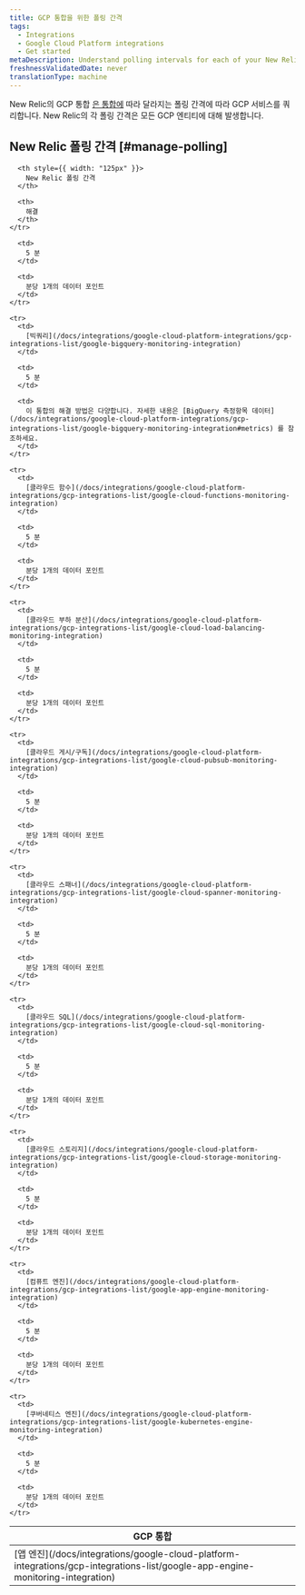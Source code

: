 ```yaml
---
title: GCP 통합을 위한 폴링 간격
tags:
  - Integrations
  - Google Cloud Platform integrations
  - Get started
metaDescription: Understand polling intervals for each of your New Relic GCP integrations.
freshnessValidatedDate: never
translationType: machine
---
```


New Relic의 GCP 통합 [은 통합에](#manage-polling) 따라 달라지는 폴링 간격에 따라 GCP 서비스를 쿼리합니다. New Relic의 각 폴링 간격은 모든 GCP 엔티티에 대해 발생합니다.

## New Relic 폴링 간격 [#manage-polling]

<table>
  <thead>
    <tr>
      <th style={{ width: "200px" }}>
        GCP 통합
      </th>

      <th style={{ width: "125px" }}>
        New Relic 폴링 간격
      </th>

      <th>
        해결
      </th>
    </tr>
  </thead>

  <tbody>
    <tr>
      <td>
        [앱 엔진](/docs/integrations/google-cloud-platform-integrations/gcp-integrations-list/google-app-engine-monitoring-integration)
      </td>

      <td>
        5 분
      </td>

      <td>
        분당 1개의 데이터 포인트
      </td>
    </tr>

    <tr>
      <td>
        [빅쿼리](/docs/integrations/google-cloud-platform-integrations/gcp-integrations-list/google-bigquery-monitoring-integration)
      </td>

      <td>
        5 분
      </td>

      <td>
        이 통합의 해결 방법은 다양합니다. 자세한 내용은 [BigQuery 측정항목 데이터](/docs/integrations/google-cloud-platform-integrations/gcp-integrations-list/google-bigquery-monitoring-integration#metrics) 를 참조하세요.
      </td>
    </tr>

    <tr>
      <td>
        [클라우드 함수](/docs/integrations/google-cloud-platform-integrations/gcp-integrations-list/google-cloud-functions-monitoring-integration)
      </td>

      <td>
        5 분
      </td>

      <td>
        분당 1개의 데이터 포인트
      </td>
    </tr>

    <tr>
      <td>
        [클라우드 부하 분산](/docs/integrations/google-cloud-platform-integrations/gcp-integrations-list/google-cloud-load-balancing-monitoring-integration)
      </td>

      <td>
        5 분
      </td>

      <td>
        분당 1개의 데이터 포인트
      </td>
    </tr>

    <tr>
      <td>
        [클라우드 게시/구독](/docs/integrations/google-cloud-platform-integrations/gcp-integrations-list/google-cloud-pubsub-monitoring-integration)
      </td>

      <td>
        5 분
      </td>

      <td>
        분당 1개의 데이터 포인트
      </td>
    </tr>

    <tr>
      <td>
        [클라우드 스패너](/docs/integrations/google-cloud-platform-integrations/gcp-integrations-list/google-cloud-spanner-monitoring-integration)
      </td>

      <td>
        5 분
      </td>

      <td>
        분당 1개의 데이터 포인트
      </td>
    </tr>

    <tr>
      <td>
        [클라우드 SQL](/docs/integrations/google-cloud-platform-integrations/gcp-integrations-list/google-cloud-sql-monitoring-integration)
      </td>

      <td>
        5 분
      </td>

      <td>
        분당 1개의 데이터 포인트
      </td>
    </tr>

    <tr>
      <td>
        [클라우드 스토리지](/docs/integrations/google-cloud-platform-integrations/gcp-integrations-list/google-cloud-storage-monitoring-integration)
      </td>

      <td>
        5 분
      </td>

      <td>
        분당 1개의 데이터 포인트
      </td>
    </tr>

    <tr>
      <td>
        [컴퓨트 엔진](/docs/integrations/google-cloud-platform-integrations/gcp-integrations-list/google-app-engine-monitoring-integration)
      </td>

      <td>
        5 분
      </td>

      <td>
        분당 1개의 데이터 포인트
      </td>
    </tr>

    <tr>
      <td>
        [쿠버네티스 엔진](/docs/integrations/google-cloud-platform-integrations/gcp-integrations-list/google-kubernetes-engine-monitoring-integration)
      </td>

      <td>
        5 분
      </td>

      <td>
        분당 1개의 데이터 포인트
      </td>
    </tr>
  </tbody>
</table>
